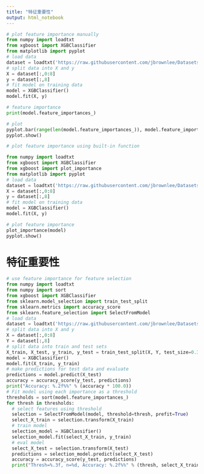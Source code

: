```yaml
---
title: "特征重要性"
output: html_notebook
---
```


```python
# plot feature importance manually
from numpy import loadtxt  
from xgboost import XGBClassifier  
from matplotlib import pyplot  
# load data  
dataset = loadtxt('https://raw.githubusercontent.com/jbrownlee/Datasets/master/pima-indians-diabetes.data.csv', delimiter=",")  
# split data into X and y  
X = dataset[:,0:8]  
y = dataset[:,8]  
# fit model on training data  
model = XGBClassifier()  
model.fit(X, y)  
```
```python
# feature importance  
print(model.feature_importances_)  
```

```python
# plot  
pyplot.bar(range(len(model.feature_importances_)), model.feature_importances_) 
pyplot.show()
```

```python
# plot feature importance using built-in function

from numpy import loadtxt
from xgboost import XGBClassifier
from xgboost import plot_importance
from matplotlib import pyplot  
# load data  
dataset = loadtxt('https://raw.githubusercontent.com/jbrownlee/Datasets/master/pima-indians-diabetes.data.csv', delimiter=",") # split data into X and y  
X = dataset[:,0:8]  
y = dataset[:,8]  
# fit model on training data  
model = XGBClassifier()  
model.fit(X, y)  
```

```python
# plot feature importance  
plot_importance(model)  
pyplot.show()
```
# 特征重要性
```python
# use feature importance for feature selection
from numpy import loadtxt  
from numpy import sort  
from xgboost import XGBClassifier  
from sklearn.model_selection import train_test_split  
from sklearn.metrics import accuracy_score  
from sklearn.feature_selection import SelectFromModel  
# load data  
dataset = loadtxt('https://raw.githubusercontent.com/jbrownlee/Datasets/master/pima-indians-diabetes.data.csv', delimiter=",")  
# split data into X and y  
X = dataset[:,0:8]  
Y = dataset[:,8]  
# split data into train and test sets  
X_train, X_test, y_train, y_test = train_test_split(X, Y, test_size=0.33, random_state=7) # fit model on all training data  
model = XGBClassifier()  
model.fit(X_train, y_train)  
# make predictions for test data and evaluate  
predictions = model.predict(X_test)  
accuracy = accuracy_score(y_test, predictions)  
print("Accuracy: %.2f%%" % (accuracy * 100.0))  
# Fit model using each importance as a threshold
thresholds = sort(model.feature_importances_)
for thresh in thresholds:
  # select features using threshold
  selection = SelectFromModel(model, threshold=thresh, prefit=True)
  select_X_train = selection.transform(X_train)  
  # train model  
  selection_model = XGBClassifier()
  selection_model.fit(select_X_train, y_train)
  # eval model
  select_X_test = selection.transform(X_test)
  predictions = selection_model.predict(select_X_test)
  accuracy = accuracy_score(y_test, predictions)  
  print("Thresh=%.3f, n=%d, Accuracy: %.2f%%" % (thresh, select_X_train.shape[1], accuracy*100.0))
```


